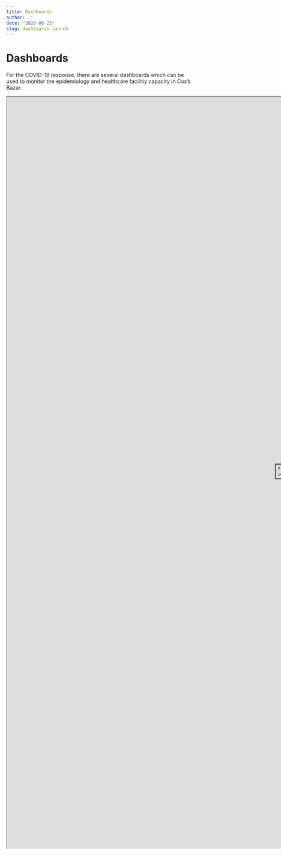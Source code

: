 ```yaml
---
title: Dashboards
author: ''
date: "2020-06-25"
slug: dashboards-launch
---
```


# Dashboards

For the COVID-19 response, there are several dashboards which can be used to monitor the epidemiology and healthcare facilitiy capacity in Cox's Bazar.


<iframe width='1500px' height='2000px' src='https://dsbkennedy.github.io/cxb_covid19' >
  <p>Your browser does not support iframes</p>
</iframe>

<!-- ## Epidemiology -->

<!-- COVID-19 Epidemiological information can be found [here](https://worldhealthorg.shinyapps.io/cxb_dashboard_v2/) -->

<!-- ## Healthcare faciliity capacity -->

<!-- Information on health facility capacity can be found [here](https://worldhealthorg.shinyapps.io/cxb_dru_dashboard/) -->
